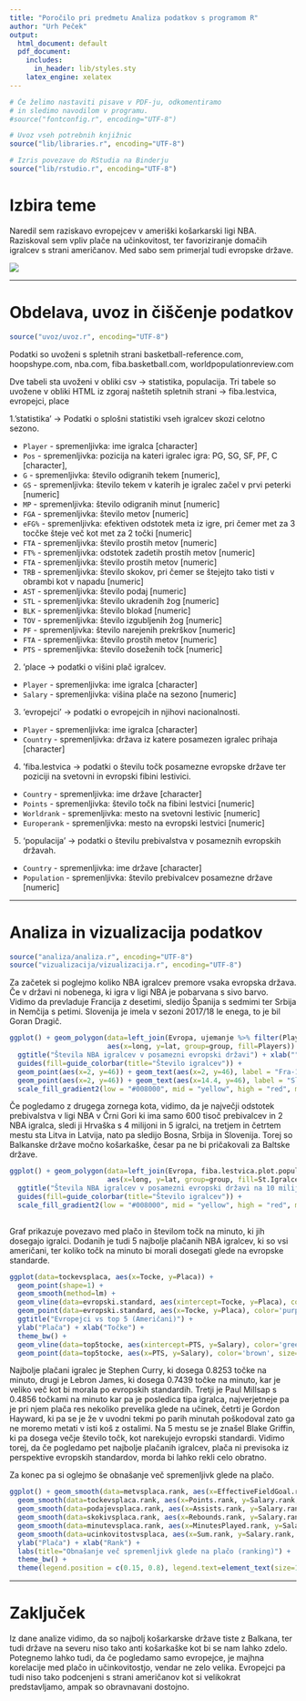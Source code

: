 ```yaml
---
title: "Poročilo pri predmetu Analiza podatkov s programom R"
author: "Urh Peček"
output:
  html_document: default
  pdf_document:
    includes:
      in_header: lib/styles.sty
    latex_engine: xelatex
--- 
```


```r
# Če želimo nastaviti pisave v PDF-ju, odkomentiramo
# in sledimo navodilom v programu.
#source("fontconfig.r", encoding="UTF-8")

# Uvoz vseh potrebnih knjižnic
source("lib/libraries.r", encoding="UTF-8")
```

```r
# Izris povezave do RStudia na Binderju
source("lib/rstudio.r", encoding="UTF-8")
```

# Izbira teme

Naredil sem raziskavo evropejcev v ameriški košarkarski ligi NBA.
Raziskoval sem vpliv plače na učinkovitost, ter favoriziranje domačih igralcev s strani američanov.
Med sabo sem primerjal tudi evropske države.

![](slike/NBAlog.png)

***

# Obdelava, uvoz in čiščenje podatkov

```r
source("uvoz/uvoz.r", encoding="UTF-8")
```

Podatki so uvoženi s spletnih strani basketball-reference.com, hoopshype.com,
nba.com, fiba.basketball.com, worldpopulationreview.com

Dve tabeli sta uvoženi v obliki csv -> statistika, populacija.
Tri tabele so uvožene v obliki HTML iz zgoraj naštetih spletnih strani -> fiba.lestvica, evropejci, place

1.'statistika' -> Podatki o splošni statistiki vseh igralcev skozi celotno sezono.

  - `Player` - spremenljivka: ime igralca [character]
  - `Pos` - spremenljivka: pozicija na kateri igralec igra: PG, SG, SF, PF, C [character],
  - `G` - spremenljivka: število odigranih tekem [numeric],
  - `GS` - spremenljivka: število tekem v katerih je igralec začel v prvi peterki [numeric]
  - `MP` - spremenljivka: število odigranih minut [numeric]
  - `FGA` - spremenljivka: število metov [numeric]
  - `eFG%` - spremenljivka: efektiven odstotek meta iz igre, pri čemer met za 3 tocčke šteje več kot met za 2 točki [numeric]
  - `FTA` - spremenljivka: število prostih metov [numeric]
  - `FT%` - spremenljivka: odstotek zadetih prostih metov [numeric]
  - `FTA` - spremenljivka: število prostih metov [numeric]
  - `TRB` - spremenljivka: število skokov, pri čemer se štejejto tako tisti v obrambi kot v napadu [numeric]
  - `AST` - spremenljivka: število podaj [numeric]
  - `STL` - spremenljivka: število ukradenih žog [numeric]
  - `BLK` - spremenljivka: število blokad [numeric]
  - `TOV` - spremenljivka: število izgubljenih žog [numeric]
  - `PF` - spremenljivka: število narejenih prekrškov [numeric]
  - `FTA` - spremenljivka: število prostih metov [numeric]
  - `PTS` - spremenljivka: število doseženih točk [numeric]
  
  
2. 'place -> podatki o višini plač igralcev.
  - `Player` - spremenljivka: ime igralca [character]
  - `Salary` - spremenljivka: višina plače na sezono [numeric]

3. 'evropejci' -> podatki o evropejcih in njihovi nacionalnosti.
  - `Player` - spremenljivka: ime igralca [character]
  - `Country` - spremenljivka: država iz katere posamezen igralec prihaja [character]
  
4. 'fiba.lestvica -> podatki o številu točk posamezne evropske države ter poziciji na svetovni in evropski fibini lestivici.
  - `Country` - spremenljivka: ime države [character]
  - `Points` - spremenljivka: število točk na fibini lestvici [numeric]
  - `Worldrank` - spremenljivka: mesto na svetovni lestivic [numeric]
  - `Europerank` - spremenljivka: mesto na evropski lestvici [numeric]
  
5. 'populacija' -> podatki o številu prebivalstva v posameznih evropskih državah.
  - `Country` - spremenljivka: ime države [character]
  - `Population` - spremenljivka: število prebivalcev posamezne države [numeric]


***

# Analiza in vizualizacija podatkov


```r
source("analiza/analiza.r", encoding="UTF-8")
source("vizualizacija/vizualizacija.r", encoding="UTF-8")
```


Za začetek si poglejmo koliko NBA igralcev premore vsaka evropska država.
Če v državi ni nobenega, ki igra v ligi NBA je pobarvana s sivo barvo.
Vidimo da prevladuje Francija z desetimi, sledijo Španija s sedmimi ter Srbija in Nemčija s petimi.
Slovenija je imela v sezoni 2017/18 le enega, to je bil Goran Dragič.


```r
ggplot() + geom_polygon(data=left_join(Evropa, ujemanje %>% filter(Players > 0), by=c("NAME"="Country")),
                        aes(x=long, y=lat, group=group, fill=Players)) +
  ggtitle("Števila NBA igralcev v posamezni evropski državi") + xlab("") + ylab("") +
  guides(fill=guide_colorbar(title="Število igralcev")) + 
  geom_point(aes(x=2, y=46)) + geom_text(aes(x=2, y=46), label = "Fra-10") +
  geom_point(aes(x=2, y=46)) + geom_text(aes(x=14.4, y=46), label = "Slo-1") +
  scale_fill_gradient2(low = "#008000", mid = "yellow", high = "red", midpoint = 4.5)
```


Če pogledamo z drugega zornega kota, vidimo, da je največji odstotek prebivalstva v ligi NBA v Črni Gori ki ima samo 600 tisoč prebivalcev in 2 NBA igralca, sledi ji Hrvaška s 4 milijoni in 5 igralci, na tretjem in četrtem mestu sta Litva in Latvija, nato pa sledijo Bosna, Srbija in Slovenija. 
Torej so Balkanske države močno košarkaške, česar pa ne bi pričakovali za Baltske države.


```r
ggplot() + geom_polygon(data=left_join(Evropa, fiba.lestvica.plot.population[,c(1,5)] %>% filter(St.IgralcevNa10milijonov > 0) , by=c("NAME"="Country")),
                        aes(x=long, y=lat, group=group, fill=St.IgralcevNa10milijonov)) +
  ggtitle("Števila NBA igralcev v posamezni evropski državi na 10 milijonov prebivalcev") + xlab("") + ylab("") +
  guides(fill=guide_colorbar(title="Število igralcev")) +
  scale_fill_gradient2(low = "#008000", mid = "yellow", high = "red", midpoint = 15)
  
```


Graf prikazuje povezavo med plačo in številom točk na minuto, ki jih dosegajo igralci. Dodanih je tudi 5 najbolje plačanih NBA igralcev, ki so vsi američani, ter koliko točk na minuto bi morali dosegati glede na evropske standarde.

```r
ggplot(data=tockevsplaca, aes(x=Tocke, y=Placa)) + 
  geom_point(shape=1) + 
  geom_smooth(method=lm) + 
  geom_vline(data=evropski.standard, aes(xintercept=Tocke, y=Placa), color='red', size=1) + 
  geom_point(data=evropski.standard, aes(x=Tocke, y=Placa), color='purple', size=2) + 
  ggtitle("Evropejci vs top 5 (Američani)") + 
  ylab("Plača") + xlab("Točke") +
  theme_bw() + 
  geom_vline(data=top5tocke, aes(xintercept=PTS, y=Salary), color='green', size=1) + 
  geom_point(data=top5tocke, aes(x=PTS, y=Salary), color='brown', size=2) 

```



Najbolje plačani igralec je Stephen Curry, ki dosega 0.8253 točke na minuto, drugi je Lebron James, ki dosega 0.7439 točke na minuto, kar je veliko več kot bi morala po evropskih standardih. Tretji je Paul Millsap s 0.4856 točkami na minuto kar pa je posledica tipa igralca, najverjetneje pa je pri njem plača res nekoliko prevelika glede na učinek, četrti je Gordon Hayward, ki pa se je že v uvodni tekmi po parih minutah poškodoval zato ga ne moremo metati v isti koš z ostalimi. Na 5 mestu se je znašel Blake Griffin, ki pa dosega večje število točk, kot narekujejo evropski standardi.
Vidimo torej, da če pogledamo pet najbolje plačanih igralcev, plača ni previsoka iz perspektive evropskih standardov, morda bi lahko rekli celo obratno.





Za konec pa si oglejmo še obnašanje več spremenljivk glede na plačo.

```r
ggplot() + geom_smooth(data=metvsplaca.rank, aes(x=EffectiveFieldGoal.rank, y=Salary.rank, col="Met"), se=FALSE, size=2) +
  geom_smooth(data=tockevsplaca.rank, aes(x=Points.rank, y=Salary.rank, col="Točke"), se=FALSE, size=2) + 
  geom_smooth(data=podajevsplaca.rank, aes(x=Assists.rank, y=Salary.rank, col="Podaje"), se=FALSE, size=2) + 
  geom_smooth(data=skokivsplaca.rank, aes(x=Rebounds.rank, y=Salary.rank, col="Skoki"), se=FALSE, size=2) +
  geom_smooth(data=minutevsplaca.rank, aes(x=MinutesPlayed.rank, y=Salary.rank, col="Odigrane minute"), se=FALSE, size=2) +
  geom_smooth(data=ucinkovitostvsplaca, aes(x=Sum.rank, y=Salary.rank, col="Skupno"), se=FALSE, size=4) +
  ylab("Plača") + xlab("Rank") + 
  labs(title="Obnašanje več spremenljivk glede na plačo (ranking)") +
  theme_bw() +
  theme(legend.position = c(0.15, 0.8), legend.text=element_text(size=10), legend.title = element_blank())
```


***

# Zaključek

Iz dane analize vidimo, da so najbolj košarkarske države tiste z Balkana, ter tudi države na severu niso tako anti košarkaške kot bi se nam lahko zdelo.
Potegnemo lahko tudi, da če pogledamo samo evropejce, je majhna korelacije med plačo in učinkovitostjo, vendar ne zelo velika.
Evropejci pa tudi niso tako podcenjeni s strani američanov kot si velikokrat predstavljamo, ampak so obravnavani dostojno.




